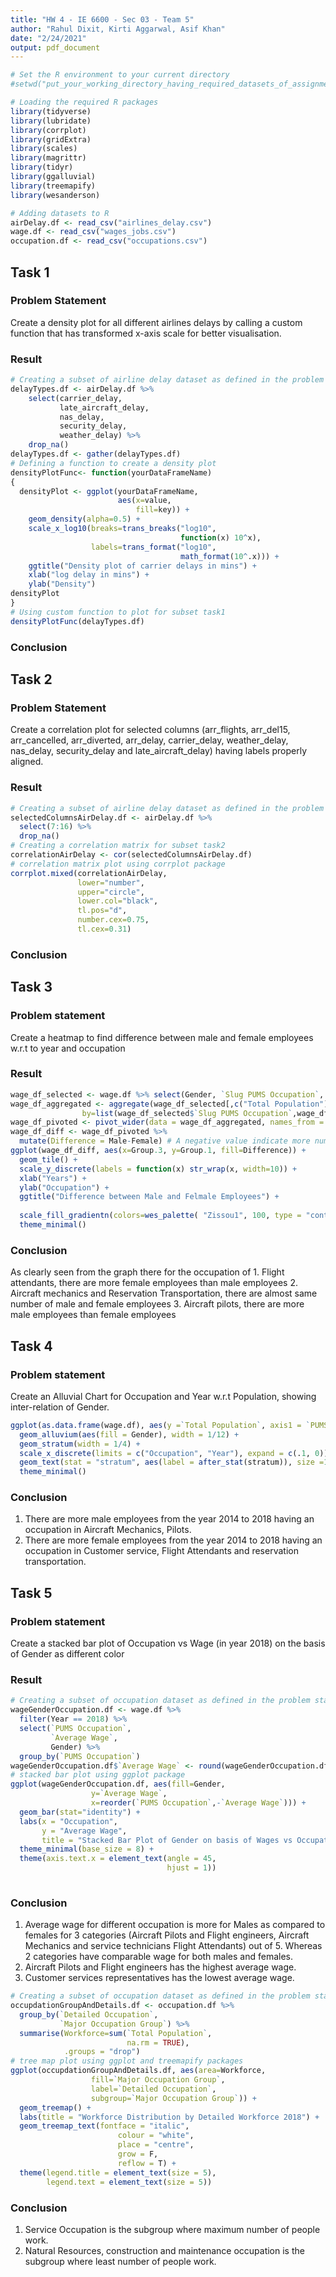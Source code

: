 ```yaml
---
title: "HW 4 - IE 6600 - Sec 03 - Team 5"
author: "Rahul Dixit, Kirti Aggarwal, Asif Khan"
date: "2/24/2021"
output: pdf_document
---
```


```r
# Set the R environment to your current directory
#setwd("put_your_working_directory_having_required_datasets_of_assignment_4")
```

```r
# Loading the required R packages
library(tidyverse)
library(lubridate)
library(corrplot)
library(gridExtra)
library(scales)
library(magrittr)
library(tidyr)
library(ggalluvial)
library(treemapify)
library(wesanderson)
```

```r
# Adding datasets to R
airDelay.df <- read_csv("airlines_delay.csv")
wage.df <- read_csv("wages_jobs.csv")
occupation.df <- read_csv("occupations.csv")
```

## Task 1

### Problem Statement
Create a density plot for all different airlines delays by calling a custom function that has transformed x-axis scale for better visualisation.

### Result
```r
# Creating a subset of airline delay dataset as defined in the problem statement
delayTypes.df <- airDelay.df %>% 
    select(carrier_delay, 
           late_aircraft_delay, 
           nas_delay, 
           security_delay, 
           weather_delay) %>% 
    drop_na()
delayTypes.df <- gather(delayTypes.df)
# Defining a function to create a density plot 
densityPlotFunc<- function(yourDataFrameName)
{
  densityPlot <- ggplot(yourDataFrameName, 
                        aes(x=value,
                            fill=key)) +
    geom_density(alpha=0.5) +
    scale_x_log10(breaks=trans_breaks("log10", 
                                      function(x) 10^x),
                  labels=trans_format("log10", 
                                      math_format(10^.x))) + 
    ggtitle("Density plot of carrier delays in mins") + 
    xlab("log delay in mins") + 
    ylab("Density")
densityPlot
}
# Using custom function to plot for subset task1
densityPlotFunc(delayTypes.df)                                       
```
### Conclusion

## Task 2
### Problem Statement
Create a correlation plot for selected columns (arr_flights, arr_del15, arr_cancelled, arr_diverted, arr_delay, carrier_delay, weather_delay, nas_delay, security_delay and late_aircraft_delay) having labels properly aligned.

### Result
```r
# Creating a subset of airline delay dataset as defined in the problem statement
selectedColumnsAirDelay.df <- airDelay.df %>% 
  select(7:16) %>% 
  drop_na()
# Creating a correlation matrix for subset task2
correlationAirDelay <- cor(selectedColumnsAirDelay.df)
# correlation matrix plot using corrplot package
corrplot.mixed(correlationAirDelay,
               lower="number",
               upper="circle",
               lower.col="black",
               tl.pos="d",
               number.cex=0.75,
               tl.cex=0.31)
```
### Conclusion


## Task 3
### Problem statement
Create a heatmap to find difference between male and female employees w.r.t to year and occupation

### Result
```r
wage_df_selected <- wage.df %>% select(Gender, `Slug PUMS Occupation`, `Total Population`, Year)
wage_df_aggregated <- aggregate(wage_df_selected[,c("Total Population")], 
                by=list(wage_df_selected$`Slug PUMS Occupation`,wage_df_selected$Gender, wage_df_selected$Year), "sum")
wage_df_pivoted <- pivot_wider(data = wage_df_aggregated, names_from = Group.2, values_from =`Total Population`)
wage_df_diff <- wage_df_pivoted %>%
  mutate(Difference = Male-Female) # A negative value indicate more number of female than male employees
ggplot(wage_df_diff, aes(x=Group.3, y=Group.1, fill=Difference)) + 
  geom_tile() +
  scale_y_discrete(labels = function(x) str_wrap(x, width=10)) +
  xlab("Years") +
  ylab("Occupation") +
  ggtitle("Difference between Male and Felmale Employees") +
  
  scale_fill_gradientn(colors=wes_palette( "Zissou1", 100, type = "continuous")) +
  theme_minimal()
```
### Conclusion
As clearly seen from the graph there for the occupation of
1. Flight attendants, there are more female employees than male employees
2. Aircraft mechanics and Reservation Transportation, there are almost same number of male and female employees
3. Aircraft pilots, there are more male employees than female employees

## Task 4
### Problem statement
Create an Alluvial Chart for Occupation and Year w.r.t Population, showing inter-relation of Gender.

```r
ggplot(as.data.frame(wage.df), aes(y =`Total Population`, axis1 = `PUMS Occupation`, axis2 = Year)) +
  geom_alluvium(aes(fill = Gender), width = 1/12) +
  geom_stratum(width = 1/4) +
  scale_x_discrete(limits = c("Occupation", "Year"), expand = c(.1, 0)) +
  geom_text(stat = "stratum", aes(label = after_stat(stratum)), size =1.45, min.y=100) +
  theme_minimal()
```
### Conclusion
1. There are more male employees from the year 2014 to 2018 having an occupation in Aircraft Mechanics, Pilots.
2. There are more female employees from the year 2014 to 2018 having an occupation in Customer service, Flight Attendants and reservation transportation.


## Task 5
### Problem statement
Create a stacked bar plot of Occupation vs Wage (in year 2018) on the basis of Gender as different color

### Result
```r
# Creating a subset of occupation dataset as defined in the problem statement
wageGenderOccupation.df <- wage.df %>% 
  filter(Year == 2018) %>% 
  select(`PUMS Occupation`, 
         `Average Wage`, 
         Gender) %>% 
  group_by(`PUMS Occupation`)
wageGenderOccupation.df$`Average Wage` <- round(wageGenderOccupation.df$`Average Wage`, digits = 2)
# stacked bar plot using ggplot package 
ggplot(wageGenderOccupation.df, aes(fill=Gender, 
                  y=`Average Wage`, 
                  x=reorder(`PUMS Occupation`,-`Average Wage`))) +
  geom_bar(stat="identity") +
  labs(x = "Occupation", 
       y = "Average Wage", 
       title = "Stacked Bar Plot of Gender on basis of Wages vs Occupation") +
  theme_minimal(base_size = 8) +
  theme(axis.text.x = element_text(angle = 45, 
                                   hjust = 1))
    

```
### Conclusion
1. Average wage for different occupation is more for Males as compared to females for 3 categories (Aircraft Pilots and Flight engineers, Aircraft Mechanics and service technicians Flight Attendants) out of 5. Whereas 2 categories have comparable wage for both males and females.
2. Aircraft Pilots and Flight engineers has the highest average wage.
3. Customer services representatives has the lowest average wage. 


```r
# Creating a subset of occupation dataset as defined in the problem statement
occupdationGroupAndDetails.df <- occupation.df %>% 
  group_by(`Detailed Occupation`, 
           `Major Occupation Group`) %>% 
  summarise(Workforce=sum(`Total Population`, 
                          na.rm = TRUE), 
            .groups = "drop")
# tree map plot using ggplot and treemapify packages
ggplot(occupdationGroupAndDetails.df, aes(area=Workforce,
                  fill=`Major Occupation Group`,
                  label=`Detailed Occupation`,
                  subgroup=`Major Occupation Group`)) + 
  geom_treemap() +
  labs(title = "Workforce Distribution by Detailed Workforce 2018") +
  geom_treemap_text(fontface = "italic",
                        colour = "white",
                        place = "centre",
                        grow = F,
                        reflow = T) +
  theme(legend.title = element_text(size = 5), 
        legend.text = element_text(size = 5))
```

### Conclusion
1. Service Occupation is the subgroup where maximum number of people work.
2. Natural Resources, construction and maintenance occupation is the subgroup where least number of people work.